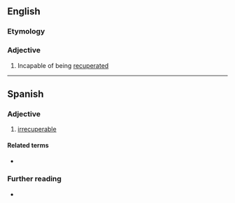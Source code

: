 {{also|irrécupérable}}

==English==

===Etymology===
{{prefix|en|ir|recuperable}}

===Adjective===
{{head|en|adjective}}

# Incapable of being [[recuperate]]d

----

==Spanish==

===Adjective===
{{es-adj}}

# [[#English|irrecuperable]]

====Related terms====
* {{l|es|recuperar}}

===Further reading===
* {{R:DRAE}}